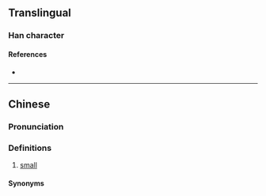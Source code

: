 {{character info}}
==Translingual==

===Han character===
{{Han char|rn=39|rad=子|as=05|sn=8|four=|canj=VSND|ids=⿱幼子}}

====References====
* {{Han ref|kx=0279.121|hdz=21015.051|uh=5B67|ud=23399}}

----

==Chinese==
{{zh-forms}}

===Pronunciation===
{{zh-pron
|m=yòu,niū
|cat=a
}}

===Definitions===
{{zh-hanzi}}

# {{lb|zh|Hainanese}} [[small]]

====Synonyms====
{{zh-dial|小}}